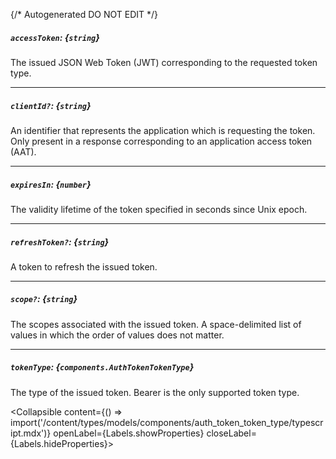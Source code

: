{/* Autogenerated DO NOT EDIT  */}

##### `accessToken`: *{`string`}*
The issued JSON Web Token (JWT) corresponding to the requested
token type.


---
##### `clientId?`: *{`string`}*
An identifier that represents the application which is requesting
the token. Only present in a response corresponding to an
application access token (AAT).


---
##### `expiresIn`: *{`number`}*
The validity lifetime of the token specified in seconds since Unix
epoch.


---
##### `refreshToken?`: *{`string`}*
A token to refresh the issued token.

---
##### `scope?`: *{`string`}*
The scopes associated with the issued token. A space\-delimited list
of values in which the order of values does not matter.


---
##### `tokenType`: *{`components.AuthTokenTokenType`}*
The type of the issued token. Bearer is the only supported token type.

<Collapsible content={() => import('/content/types/models/components/auth_token_token_type/typescript.mdx')} openLabel={Labels.showProperties} closeLabel={Labels.hideProperties}>
</Collapsible>


